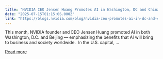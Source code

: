 ```yaml
---
title: "NVIDIA CEO Jensen Huang Promotes AI in Washington, DC and China"
date: "2025-07-15T01:15:06.000Z"
link: "https://blogs.nvidia.com/blog/nvidia-ceo-promotes-ai-in-dc-and-china/"
---
```


This month, NVIDIA founder and CEO Jensen Huang promoted AI in both Washington, D.C. and Beijing — emphasizing the benefits that AI will bring to business and society worldwide.  In the U.S. capital, ...

[Read more](https://blogs.nvidia.com/blog/nvidia-ceo-promotes-ai-in-dc-and-china/)

